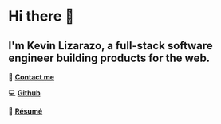 # Hi there 👋
## I'm Kevin Lizarazo, a full-stack software engineer building products for the web.

📧 [**Contact me**](https://forms.gle/sm3SEHBUoUHBzdzk9)

💻 [**Github**](https://github.com/kevinlizarazo)

📄 [**Résumé**](https://kevinlizarazo.com/LIZARAZO-KEVIN_resume.pdf)
